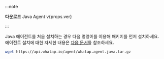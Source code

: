 
:::note

<p><b>다운로드</b> <Link to={`https://repo.whatap.io/maven/io/whatap/whatap.agent/${props.ver}/whatap.agent-${props.ver}.jar`}>Java Agent v{props.ver}</Link></p>

:::

Java 에이전트를 처음 설치하는 경우 다음 명령어를 이용해 패키지를 먼저 설치하세요. 에이전트 설치에 대한 자세한 내용은 [다음 문서](../../java/install-agent)를 참조하세요.

```bash
wget https://api.whatap.io/agent/whatap.agent.java.tar.gz
```

